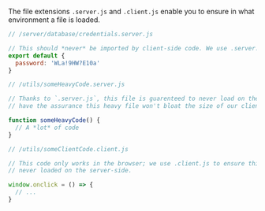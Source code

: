 
The file extensions `.server.js` and `.client.js` enable you to ensure in what environment a file is loaded.

```js
// /server/database/credentials.server.js

// This should *never* be imported by client-side code. We use .server.js to guarentee that.
export default {
  password: 'WLa!9HW?E10a'
}
```

```js
// /utils/someHeavyCode.server.js

// Thanks to `.server.js`, this file is guarenteed to never load on the client-side: we
// have the assurance this heavy file won't bloat the size of our client bundles.

function someHeavyCode() {
  // A *lot* of code
}
```

```js
// /utils/someClientCode.client.js

// This code only works in the browser; we use .client.js to ensure this file is
// never loaded on the server-side.

window.onclick = () => {
  // ...
}
```
